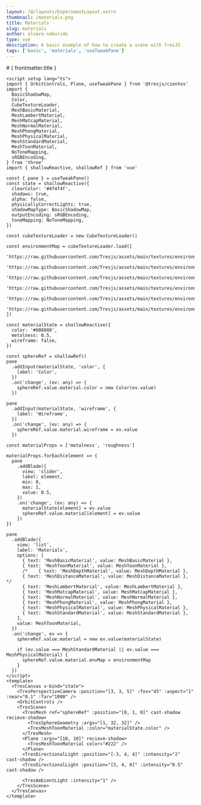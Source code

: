 ```yaml
---
layout: /@/layouts/ExperimentLayout.astro
thumbnail: /materials.png
title: Materials
slug: materials
author: alvaro-saburido
type: vue
description: A basic example of how to create a scene with TresJS
tags: ['basic', 'materials', 'useTweakPane']
---
```



<Materials client:only />

<TheInfo >
# { frontmatter.title }

```vue
<script setup lang="ts">
import { OrbitControls, Plane, useTweakPane } from '@tresjs/cientos'
import {
  BasicShadowMap,
  Color,
  CubeTextureLoader,
  MeshBasicMaterial,
  MeshLambertMaterial,
  MeshMatcapMaterial,
  MeshNormalMaterial,
  MeshPhongMaterial,
  MeshPhysicalMaterial,
  MeshStandardMaterial,
  MeshToonMaterial,
  NoToneMapping,
  sRGBEncoding,
} from 'three'
import { shallowReactive, shallowRef } from 'vue'

const { pane } = useTweakPane()
const state = shallowReactive({
  clearColor: '#4f4f4f',
  shadows: true,
  alpha: false,
  physicallyCorrectLights: true,
  shadowMapType: BasicShadowMap,
  outputEncoding: sRGBEncoding,
  toneMapping: NoToneMapping,
})

const cubeTextureLoader = new CubeTextureLoader()

const environmentMap = cubeTextureLoader.load([
  'https://raw.githubusercontent.com/Tresjs/assets/main/textures/environmentMap/px.jpg',
  'https://raw.githubusercontent.com/Tresjs/assets/main/textures/environmentMap/nx.jpg',
  'https://raw.githubusercontent.com/Tresjs/assets/main/textures/environmentMap/py.jpg',
  'https://raw.githubusercontent.com/Tresjs/assets/main/textures/environmentMap/ny.jpg',
  'https://raw.githubusercontent.com/Tresjs/assets/main/textures/environmentMap/pz.jpg',
  'https://raw.githubusercontent.com/Tresjs/assets/main/textures/environmentMap/nz.jpg',
])

const materialState = shallowReactive({
  color: '#008080',
  metalness: 0.5,
  wireframe: false,
})

const sphereRef = shallowRef()
pane
  .addInput(materialState, 'color', {
    label: 'Color',
  })
  .on('change', (ev: any) => {
    sphereRef.value.material.color = new Color(ev.value)
  })

pane
  .addInput(materialState, 'wireframe', {
    label: 'Wireframe',
  })
  .on('change', (ev: any) => {
    sphereRef.value.material.wireframe = ev.value
  })

const materialProps = ['metalness', 'roughness']

materialProps.forEach(element => {
  pane
    .addBlade({
      view: 'slider',
      label: element,
      min: 0,
      max: 1,
      value: 0.5,
    })
    .on('change', (ev: any) => {
      materialState[element] = ev.value
      sphereRef.value.material[element] = ev.value
    })
})

pane
  .addBlade({
    view: 'list',
    label: 'Materials',
    options: [
      { text: 'MeshBasicMaterial', value: MeshBasicMaterial },
      { text: 'MeshToonMaterial', value: MeshToonMaterial },
      /*    { text: 'MeshDepthMaterial', value: MeshDepthMaterial },
      { text: 'MeshDistanceMaterial', value: MeshDistanceMaterial }, */
      { text: 'MeshLambertMaterial', value: MeshLambertMaterial },
      { text: 'MeshMatcapMaterial', value: MeshMatcapMaterial },
      { text: 'MeshNormalMaterial', value: MeshNormalMaterial },
      { text: 'MeshPhongMaterial', value: MeshPhongMaterial },
      { text: 'MeshPhysicalMaterial', value: MeshPhysicalMaterial },
      { text: 'MeshStandardMaterial', value: MeshStandardMaterial },
    ],
    value: MeshToonMaterial,
  })
  .on('change', ev => {
    sphereRef.value.material = new ev.value(materialState)

    if (ev.value === MeshStandardMaterial || ev.value === MeshPhysicalMaterial) {
      sphereRef.value.material.envMap = environmentMap
    }
  })
</script>
<template>
  <TresCanvas v-bind="state">
    <TresPerspectiveCamera :position="[3, 3, 5]" :fov="45" :aspect="1" :near="0.1" :far="1000" />
    <OrbitControls />
    <TresScene>
      <TresMesh ref="sphereRef" :position="[0, 1, 0]" cast-shadow recieve-shadow>
        <TresSphereGeometry :args="[1, 32, 32]" />
        <TresMeshToonMaterial :color="materialState.color" />
      </TresMesh>
      <Plane :args="[10, 10]" recieve-shadow>
        <TresMeshToonMaterial color="#222" />
      </Plane>
      <TresDirectionalLight :position="[-3, 4, 4]" :intensity="2" cast-shadow />
      <TresDirectionalLight :position="[3, 4, 0]" :intensity="0.5" cast-shadow />

      <TresAmbientLight :intensity="1" />
    </TresScene>
  </TresCanvas>
</template>
```

</TheInfo>
